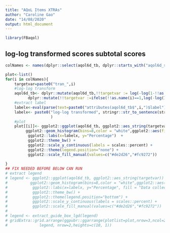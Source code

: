 ```yaml
---
title: "AQoL Items XTRAs"
author: "Caroline Gao"
date: "14/08/2020"
output: html_document
---
```



```r
library(FBaqol)
```
## log-log transformed scores subtotal scores


```r
colNames <- names(dplyr::select(aqol6d_tb, dplyr::starts_with("aqol6d_subtotal_w")))

plot<-list()
for(i in colNames){
    targetvar=paste0("tran_",i)
    #log-log transform 
    aqol6d_tb<- dplyr::mutate(aqol6d_tb,!!targetvar := log(-log(1-!!as.name(i))))  %>% 
          dplyr::mutate(!!targetvar :=ifelse(!!as.name(i)==1,log(-log(1-0.999)),!!as.name(targetvar )))
    #extract label  
    labelx<-eval(parse(text=paste0("attributes(aqol6d_tb$",i,")$label")))
    labelx<- paste0("log-log transformed", stringr::str_to_sentence(stringr::str_sub(labelx,38,55))
                    )
    #plot
    plot[[i]]<- ggplot2::ggplot(aqol6d_tb, ggplot2::aes_string(targetvar)) +
         ggplot2::geom_histogram(bins=8,color = "white",ggplot2::aes(fill=round),position = 'dodge',alpha=0.7) +
          ggplot2::labs(x=labelx, y="Percentage")  +
          ggplot2::theme_bw() +
          ggplot2::scale_y_continuous(labels = scales::percent) +
          ggplot2::theme(legend.position="none") +
          ggplot2::scale_fill_manual(values=c("#de2d26","#fc9272")) 
      
}
## FIX NEEDED BEFORE BELOW CAN RUN
# extract legend
# legend <- ggplot2::ggplot(aqol6d_tb, ggplot2::aes_string(targetvar)) +
#          ggplot2::geom_histogram(bins=8,color = "white",ggplot2::aes(fill=round),position = 'dodge',alpha=0.7) +
#           ggplot2::labs(x=labelx, y="Percentage", fill = "Data collection")  +
#           ggplot2::theme_bw() +
#           ggplot2::theme(legend.position="bottom") +
#           ggplot2::scale_y_continuous(labels = scales::percent) +
#           ggplot2::scale_fill_manual(values=c("#de2d26","#fc9272")) 
# 
# legend <- extract_guide_box_lgd(legend)
# gridExtra::grid.arrange(ggpubr::ggarrange(plotlist=plot,nrow=3,ncol=2) ,
#              legend, nrow=2,heights=c(10, 1))  

```

